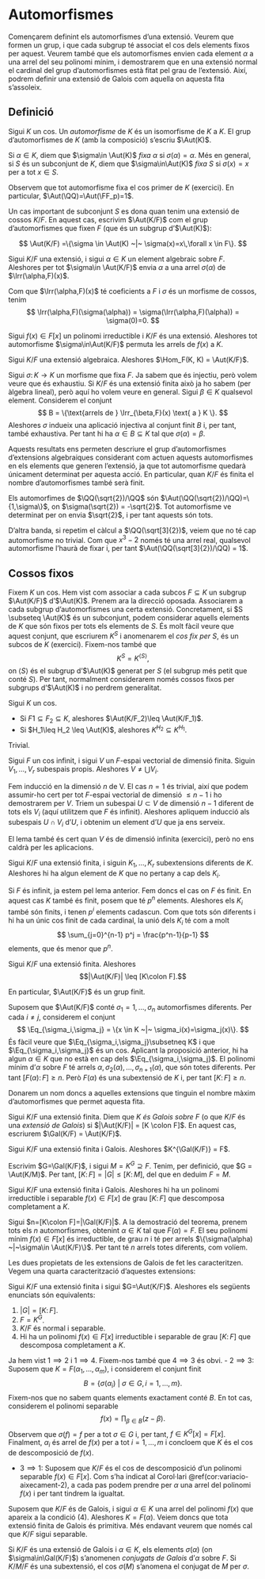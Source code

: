 # Automorfismes

Començarem definint els automorfismes d'una extensió. Veurem que formen
un grup, i que cada subgrup té associat el cos dels elements fixos per aquest. Veurem també
que els automorfismes envien cada element $\alpha$ a una arrel del seu polinomi mínim,
i demostrarem que en una extensió normal el cardinal del grup d'automorfismes està
fitat pel grau de l'extensió. Així, podrem definir una extensió de Galois com aquella
on aquesta fita s'assoleix.

## Definició


::: {.definition]
Sigui $K$ un cos. Un *automorfisme* de $K$ és un isomorfisme de $K$ a $K$. El grup d'automorfismes de $K$ (amb la
composició) s'escriu $\Aut(K)$.
:::

Si $\alpha\in K$, diem que $\sigma\in \Aut(K)$ *fixa* $\alpha$ si $\sigma(\alpha)=\alpha$. Més en general,
si $S$ és un subconjunt de $K$, diem que $\sigma\in\Aut(K)$ *fixa* $S$ si
$\sigma(x)=x$ per a tot $x\in S$.

Observem que tot automorfisme fixa el cos primer de $K$ (exercici). En particular, $\Aut(\QQ)=\Aut(\FF_p)=1$.

Un cas important de subconjunt $S$ es dona quan tenim una extensió de cossos $K/F$. En aquest cas,
escrivim $\Aut(K/F)$ com el grup d'automorfismes que fixen $F$ (que és un subgrup d'$\Aut(K)$):

$$
\Aut(K/F) =\{\sigma \in \Aut(K) ~|~ \sigma(x)=x\,\forall x \in F\}.
$$


::: {.proposition}
Sigui $K/F$ una extensió, i sigui $\alpha\in K$ un element algebraic sobre $F$. Aleshores
per tot $\sigma\in \Aut(K/F)$ envia $\alpha$ a una arrel $\sigma(\alpha)$ de $\Irr(\alpha,F)(x)$.
:::
::: {.proof}
Com que $\Irr(\alpha,F)(x)$ té coeficients a $F$ i $\sigma$ és un morfisme de cossos, tenim
$$
\Irr(\alpha,F)(\sigma(\alpha)) = \sigma(\Irr(\alpha,F)(\alpha)) = \sigma(0)=0.
$$
:::

::: {.corollary}
Sigui $f(x)\in F[x]$ un polinomi irreductible i $K/F$ és una extensió. Aleshores tot automorfisme
$\sigma\in\Aut(K/F)$ permuta les arrels de $f(x)$ a $K$.
:::

::: {.corollary name=""}
Sigui $K/F$ una extensió algebraica. Aleshores $\Hom_F(K, K) = \Aut(K/F)$.
:::
::: {.proof}
Sigui $\sigma \colon K\to K$ un morfisme que fixa $F$. Ja sabem que és injectiu, però volem veure
que és exhaustiu. Si $K/F$ és una extensió finita això ja ho sabem (per àlgebra lineal), però aquí
ho volem veure en general. Sigui $\beta \in K$ qualsevol element. Considerem el conjunt
$$
B = \{\text{arrels de } \Irr_{\beta,F}(x) \text{ a } K \}.
$$
Aleshores $\sigma$ indueix una aplicació injectiva al conjunt finit $B$ i, per tant, també exhaustiva. Per tant
hi ha $\alpha\in B\subseteq K$ tal que $\sigma(\alpha)=\beta$.
:::

Aquests resultats ens permeten descriure el grup d'automorfismes d'extensions algebraiques considerant
com actuen aquests automorfismes en els elements que generen l'extensió, ja que tot
automorfisme quedarà únicament determinat per aquesta acció. En particular, quan $K/F$ és finita
el nombre d'automorfismes també serà finit.

::: {.example}
Els automorfimes de $\QQ(\sqrt{2})/\QQ$ són $\Aut(\QQ(\sqrt{2})/\QQ)=\{1,\sigma\}$, on $\sigma(\sqrt{2}) = -\sqrt{2}$.
Tot automorfisme ve determinat per on envia $\sqrt{2}$, i per tant aquests són tots.

D'altra banda, si repetim el càlcul a $\QQ(\sqrt[3]{2})$, veiem que no té cap automorfisme
no trivial. Com que $x^3-2$ només té una arrel real, qualsevol automorfisme l'haurà de fixar i, per tant
$\Aut(\QQ(\sqrt[3]{2})/\QQ) = 1$.
:::

## Cossos fixos

Fixem $K$ un cos. Hem vist com associar a cada subcos $F\subseteq K$ un subgrup $\Aut(K/F)$ d'$\Aut(K)$.
Prenem ara la direcció oposada. Associarem a cada subgrup d'automorfismes una certa extensió. Concretament, si
$S \subseteq \Aut(K)$ és un subconjunt, podem considerar aquells elements de $K$ que són fixos
per tots els elements de $S$. És molt fàcil veure que aquest conjunt, que escriurem $K^S$ i anomenarem
el *cos fix per $S$*, és un subcos de $K$ (exercici). Fixem-nos també que
$$
K^S = K^{\langle S\rangle},
$$
on $\langle S \rangle$ és el subgrup d'$\Aut(K)$ generat per $S$ (el subgrup més petit que conté $S$). Per
tant, normalment considerarem només cossos fixos per subgrups d'$\Aut(K)$ i no perdrem generalitat.

::: {.lemma #inc-reversing}
Sigui $K$ un cos.

- Si $F1\subseteq F_2\subseteq K$, aleshores $\Aut(K/F_2)\leq \Aut(K/F_1)$.
- Si $H_1\leq H_2 \leq \Aut(K)$, aleshores $K^{H_2} \subseteq K^{H_1}$.
:::
::: {.proof}
Trivial.
:::

::: {.lemma}
Sigui $F$ un cos infinit, i sigui $V$ un $F$-espai vectorial de dimensió finita. Siguin $V_1,\ldots,V_r$ subespais propis.
Aleshores $V\neq \bigcup V_i$.
:::
::: {.proof}
Fem inducció en la dimensió $n$ de V. El cas $n=1$ és trivial, així que
podem assumir-ho cert per tot $F$-espai vectorial de dimensió $\leq n-1$ i ho demostrarem per $V$.
Triem un subespai $U\subset V$ de dimensió $n-1$ diferent de tots els $V_i$ (aquí utilitzem que $F$ és infinit).
Aleshores apliquem inducció als subespais $U\cap V_i$ d'$U$, i obtenim un element d'$U$ que ja ens serveix. 
:::

::: {.remark}
El lema també és cert quan $V$ és de dimensió infinita (exercici), però no ens caldrà per les aplicacions.
:::

::: {.proposition #lema-algebra-lineal}
Sigui $K/F$ una extensió finita, i siguin $K_1,\ldots,K_r$ subextensions diferents de $K$. Aleshores hi ha
algun element de $K$ que no pertany a cap dels $K_i$.
:::
::: {.proof}
Si $F$ és infinit, ja estem pel lema anterior. Fem doncs el cas on $F$ és finit. En aquest cas $K$ també és finit, posem que té $p^n$ elements. Aleshores
els $K_i$ també són finits, i tenen $p^i$ elements cadascun. Com que tots són diferents i hi ha un únic
cos finit de cada cardinal, la unió dels $K_i$ té com a molt
$$
\sum_{j=0}^{n-1} p^j = \frac{p^n-1}{p-1}
$$
elements, que és menor que $p^n$.
:::

::: {.theorem #geck}
Sigui $K/F$ una extensió finita. Aleshores
$$|\Aut(K/F)| \leq [K\colon F].$$

En particular, $\Aut(K/F)$ és un grup finit.
:::
::: {.proof}
Suposem que $\Aut(K/F)$ conté $\sigma_1=1,\ldots,\sigma_{n}$ automorfismes
diferents. Per cada $i\neq j$, considerem el conjunt
$$
\Eq_{\sigma_i,\sigma_j} = \{x \in K ~|~ \sigma_i(x)=\sigma_j(x)\}.
$$
És fàcil veure que $\Eq_{\sigma_i,\sigma_j}\subsetneq K$ i que $\Eq_{\sigma_i,\sigma_j}$ és un cos. Aplicant la proposició anterior,
hi ha algun $\alpha\in K$ que no està en cap dels $\Eq_{\sigma_i,\sigma_j}$. El polinomi mínim d'$\alpha$ sobre $F$
té arrels $\alpha, \sigma_2(\alpha),\ldots,\sigma_{n+1}(\alpha)$, que són totes diferents. Per tant
$[F(\alpha)\colon F]\geq n$. Però $F(\alpha)$ és una subextensió de $K$ i, per tant $[K\colon F]\geq n$.
:::

Donarem un nom doncs a aquelles extensions
que tinguin el nombre màxim d'automorfismes que permet aquesta fita.

::: {.definition #extensio-galois name="extensió de Galois"}
Sigui $K/F$ una extensió finita. Diem que *$K$ és Galois sobre $F$* (o que $K/F$ és una *extensió de Galois*)
si $|\Aut(K/F)| = [K \colon F]$. En aquest cas, escriurem $\Gal(K/F) = \Aut(K/F)$.
:::

::: {.corollary #fix-gal-eq}
Sigui $K/F$ una extensió finita i Galois. Aleshores $K^{\Gal(K/F)} = F$.
:::
::: {.proof}
Escrivim $G=\Gal(K/F)$, i sigui $M=K^{G}\supseteq F$. Tenim, per definició, que $G = \Aut(K/M)$.
Per tant, $[K\colon F] = |G|\leq [K\colon M]$, del que en deduim $F = M$.
:::

::: {.corollary}
Sigui $K/F$ una extensió finita i Galois. Aleshores hi ha un polinomi irreductible i separable
$f(x)\in F[x]$ de grau $[K\colon F]$ que descomposa completament a $K$.
:::
::: {.proof}
Sigui $n=[K\colon F]=|\Gal(K/F)|$. A la demostració del teorema, prenem tots els $n$ automorfismes,
obtenint $\alpha\in K$ tal que $F(\alpha) = F$. El seu polinomi mínim $f(x)\in F[x]$ és irreductible,
de grau $n$ i té per arrels $\{\sigma(\alpha) ~|~\sigma\in \Aut(K/F)\}$. Per tant té $n$ arrels totes diferents,
com volíem.
:::

Les dues propietats de les extensions de Galois de fet les caracteritzen. Vegem una quarta caracterització
d'aquestes extensions:

::: {.theorem #caracteritzacio-galois name="Caracterització d'extensions de Galois"}
Sigui $K/F$ una extensió finita i sigui $G=\Aut(K/F)$. Aleshores els següents enunciats són equivalents:

1. $|G| = [K\colon F]$.
2. $F = K^G$.
3. $K/F$ és normal i separable.
4. Hi ha un polinomi $f(x)\in F[x]$ irreductible i separable de grau $[K\colon F]$ que descomposa completament a $K$.
:::
::: {.proof}
Ja hem vist $1 \implies 2$ i $1 \implies 4$. Fixem-nos també que $4\implies 3$ és obvi.
- $2 \implies 3$: Suposem que $K=F(\alpha_1,\ldots, \alpha_m)$, i considerem el conjunt finit
  $$
  B = \{\sigma(\alpha_i) ~|~ \sigma \in G, i = 1,\ldots, m\}.
  $$
  Fixem-nos que no sabem quants elements exactament conté $B$. En tot cas, considerem el polinomi separable
  $$
  f(x) = \prod_{\beta \in B} (z - \beta).
  $$
  Observem que $\sigma(f)=f$ per a tot $\sigma\in G$ i, per tant, $f \in K^G[x]=F[x]$. Finalment, $\alpha_i$ és arrel de $f(x)$
  per a tot $i=1,\ldots, m$ i concloem que $K$ és el cos de descomposició de $f(x)$.

- $3 \implies 1$: Suposem que $K/F$ és el cos de descomposició d'un polinomi separable $f(x)\in F[x]$. Com s'ha
  indicat al Corol·lari \@ref(cor:variacio-aixecament-2), a cada pas podem prendre per $\alpha$ una arrel del polinomi $f(x)$
  i per tant tindrem la igualtat.
:::

::: {.remark}
Suposem que $K/F$ és de Galois, i sigui $\alpha\in K$ una arrel del polinomi $f(x)$ que apareix a la condició $(4)$.
Aleshores $K=F(\alpha)$. Veiem doncs que tota extensió finita de Galois és primitiva. Més endavant veurem
que només cal que $K/F$ sigui separable.
:::

Si $K/F$ és una extensió de Galois i $\alpha\in K$, els elements $\sigma(\alpha)$ (on $\sigma\in\Gal(K/F)$)
s'anomenen *conjugats de Galois* d'$\alpha$ sobre $F$. Si $K/M/F$ és una subextensió,
el cos $\sigma(M)$ s'anomena el conjugat de $M$ per $\sigma$.
